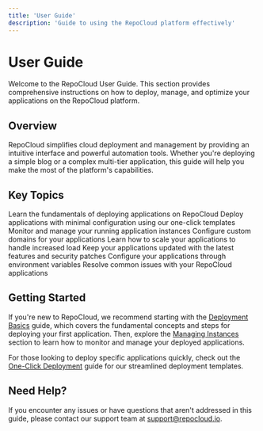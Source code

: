 ```yaml
---
title: 'User Guide'
description: 'Guide to using the RepoCloud platform effectively'
---
```


# User Guide

Welcome to the RepoCloud User Guide. This section provides comprehensive instructions on how to deploy, manage, and optimize your applications on the RepoCloud platform.

## Overview

RepoCloud simplifies cloud deployment and management by providing an intuitive interface and powerful automation tools. Whether you're deploying a simple blog or a complex multi-tier application, this guide will help you make the most of the platform's capabilities.

## Key Topics

<CardGroup cols={2}>
  <Card title="Deployment Basics" icon="rocket" href="/user-guide/deployment-basics">
    Learn the fundamentals of deploying applications on RepoCloud
  </Card>
  <Card title="One-Click Deployment" icon="mouse-pointer" href="/user-guide/one-click-deployment">
    Deploy applications with minimal configuration using our one-click templates
  </Card>
  <Card title="Managing Instances" icon="server" href="/user-guide/managing-instances">
    Monitor and manage your running application instances
  </Card>
  <Card title="Custom Domains" icon="globe" href="/user-guide/custom-domains">
    Configure custom domains for your applications
  </Card>
  <Card title="Scaling" icon="chart-line" href="/user-guide/scaling">
    Learn how to scale your applications to handle increased load
  </Card>
  <Card title="Updates" icon="arrows-rotate" href="/user-guide/updates">
    Keep your applications updated with the latest features and security patches
  </Card>
  <Card title="Environment Variables" icon="gear" href="/user-guide/environment-variables">
    Configure your applications through environment variables
  </Card>
  <Card title="Troubleshooting" icon="wrench" href="/user-guide/troubleshooting">
    Resolve common issues with your RepoCloud applications
  </Card>
</CardGroup>

## Getting Started

If you're new to RepoCloud, we recommend starting with the [Deployment Basics](/user-guide/deployment-basics) guide, which covers the fundamental concepts and steps for deploying your first application. Then, explore the [Managing Instances](/user-guide/managing-instances) section to learn how to monitor and manage your deployed applications.

For those looking to deploy specific applications quickly, check out the [One-Click Deployment](/user-guide/one-click-deployment) guide for our streamlined deployment templates.

## Need Help?

If you encounter any issues or have questions that aren't addressed in this guide, please contact our support team at [support@repocloud.io](mailto:support@repocloud.io). 